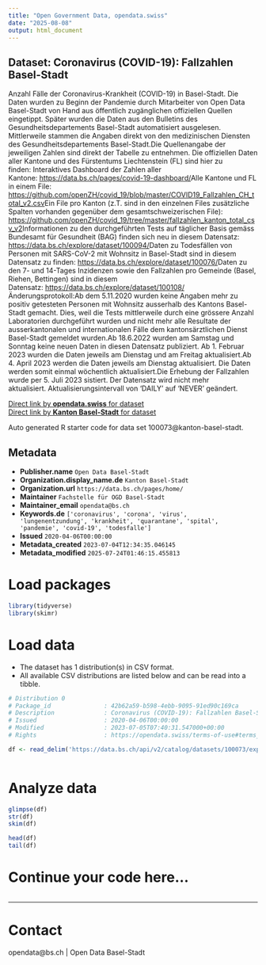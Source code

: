 ```yaml
---
title: "Open Government Data, opendata.swiss"
date: "2025-08-08"
output: html_document
---
```


## Dataset: Coronavirus (COVID-19): Fallzahlen Basel-Stadt

Anzahl Fälle der Coronavirus-Krankheit (COVID-19) in Basel-Stadt. Die Daten wurden zu Beginn der Pandemie durch Mitarbeiter von Open Data Basel-Stadt von Hand aus öffentlich zugänglichen offiziellen Quellen eingetippt. Später wurden die Daten aus den Bulletins des Gesundheitsdepartements Basel-Stadt automatisiert ausgelesen. Mittlerweile stammen die Angaben direkt von den medizinischen Diensten des Gesundheitsdepartements Basel-Stadt.Die Quellenangabe der jeweiligen Zahlen sind direkt der Tabelle zu entnehmen. Die offiziellen Daten aller Kantone und des Fürstentums Liechtenstein (FL) sind hier zu finden: Interaktives Dashboard der Zahlen aller Kantone: [https://data.bs.ch/pages/covid-19-dashboard/](https://data.bs.ch/pages/covid-19-dashboard/)Alle Kantone und FL in einem File: [https://github.com/openZH/covid_19/blob/master/COVID19_Fallzahlen_CH_total_v2.csv](https://github.com/openZH/covid_19/blob/master/COVID19_Fallzahlen_CH_total_v2.csv)Ein File pro Kanton (z.T. sind in den einzelnen Files zusätzliche Spalten vorhanden gegenüber dem gesamtschweizerischen File): [https://github.com/openZH/covid_19/tree/master/fallzahlen_kanton_total_csv_v2](https://github.com/openZH/covid_19/tree/master/fallzahlen_kanton_total_csv_v2)[](https://github.com/openZH/covid_19/tree/master/fallzahlen_kanton_total_csv_v2)Informationen zu den durchgeführten Tests auf täglicher Basis gemäss Bundesamt für Gesundheit (BAG) finden sich neu in diesem Datensatz: [https://data.bs.ch/explore/dataset/100094/](https://data.bs.ch/explore/dataset/100094/)Daten zu Todesfällen von Personen mit SARS-CoV-2 mit Wohnsitz in Basel-Stadt sind in diesem Datensatz zu finden: [https://data.bs.ch/explore/dataset/100076/](https://data.bs.ch/explore/dataset/100076/)[](https://data.bs.ch/explore/dataset/100076////)Daten zu den 7- und 14-Tages Inzidenzen sowie den Fallzahlen pro Gemeinde (Basel, Riehen, Bettingen) sind in diesem Datensatz: [https://data.bs.ch/explore/dataset/100108/](https://data.bs.ch/explore/dataset/100108/)Änderungsprotokoll:Ab dem 5.11.2020 wurden keine Angaben mehr zu positiv getesteten Personen mit Wohnsitz ausserhalb des Kantons Basel-Stadt gemacht. Dies, weil die Tests mittlerweile durch eine grössere Anzahl Laboratorien durchgeführt wurden und nicht mehr alle Resultate der ausserkantonalen und internationalen Fälle dem kantonsärztlichen Dienst Basel-Stadt gemeldet wurden.Ab 18.6.2022 wurden am Samstag und Sonntag keine neuen Daten in diesen Datensatz publiziert. Ab 1. Februar 2023 wurden die Daten jeweils am Dienstag und am Freitag aktualisiert.Ab 4. April 2023 werden die Daten jeweils am Dienstag aktualisiert. Die Daten werden somit einmal wöchentlich aktualisiert.Die Erhebung der Fallzahlen wurde per 5. Juli 2023 sistiert. Der Datensatz wird nicht mehr aktualisiert. Aktualisierungsintervall von 'DAILY' auf 'NEVER' geändert.

[Direct link by **opendata.swiss** for dataset](https://opendata.swiss/de/dataset/coronavirus-covid-19-fallzahlen-basel-stadt)<br>
[Direct link by **Kanton Basel-Stadt** for dataset](https://data.bs.ch/explore/dataset/100073/)

Auto generated R starter code for data set 100073@kanton-basel-stadt.

## Metadata

- **Publisher.name** `Open Data Basel-Stadt`
- **Organization.display_name.de** `Kanton Basel-Stadt`
- **Organization.url** `https://data.bs.ch/pages/home/`
- **Maintainer** `Fachstelle für OGD Basel-Stadt`
- **Maintainer_email** `opendata@bs.ch`
- **Keywords.de** `['coronavirus', 'corona', 'virus', 'lungenentzundung', 'krankheit', 'quarantane', 'spital', 'pandemie', 'covid-19', 'todesfalle']`
- **Issued** `2020-04-06T00:00:00`
- **Metadata_created** `2023-07-04T12:34:35.046145`
- **Metadata_modified** `2025-07-24T01:46:15.455813`


# Load packages

```r

library(tidyverse)
library(skimr)

```

# Load data

-   The dataset has 1 distribution(s) in CSV format.
-   All available CSV distributions are listed below and can be read into a tibble.

```r

# Distribution 0
# Package_id               : 42b62a59-b598-4ebb-9095-91ed90c169ca
# Description              : Coronavirus (COVID-19): Fallzahlen Basel-Stadt (csv)
# Issued                   : 2020-04-06T00:00:00
# Modified                 : 2023-07-05T07:40:31.547000+00:00
# Rights                   : https://opendata.swiss/terms-of-use#terms_by

df <- read_delim('https://data.bs.ch/api/v2/catalog/datasets/100073/exports/csv?use_labels=true')



```

# Analyze data

```r

glimpse(df)
str(df)
skim(df)

head(df)
tail(df)

```

# Continue your code here...

```r

```

------------------------------------------------------------------------

# Contact

opendata@bs.ch | Open Data Basel-Stadt
